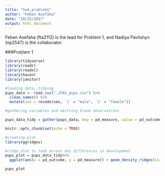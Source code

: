 ```yaml
---
title: "hw4_problem1"
author: "Feben Asefaha"
date: "10/25/2017"
output: html_document
---
```

Feben Asefaha (fta2112) is the lead for Problem 1, and Nadiya Pavlishyn (np2547) is the collaborator.

###Problem 1
```r

library(tidyverse)
library(readr)
library(readxl)
library(haven)
library(janitor)

#loading data, tidying
pups_data <- read_csv("./FAS_pups.csv") %>% 
  clean_names() %>%
  mutate(sex = recode(sex, `1` = "male", `2` = "female"))

#gathering variables and omitting blank observations

pups_data_tidy = gather(pups_data, key = pd_measure, value = pd_outcome, pd_ears:pd_walk) %>% filter(!is.na(pd_outcome))

knitr::opts_chunk$set(echo = TRUE)
```



```r
#creating plot
library(ggridges)

#ridge plot to look across day differences in developemnt
pups_plot = pups_data_tidy%>%
  ggplot(aes(x = pd_outcome, y = pd_measure)) + geom_density_ridges(scale = .85, aes(fill = pd_measure), alpha = .4)

pups_plot
```

